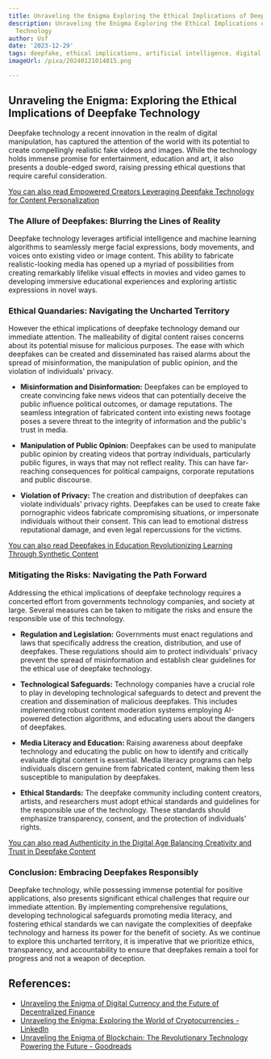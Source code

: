 ```yaml
---
title: Unraveling the Enigma Exploring the Ethical Implications of Deepfake Technology
description: Unraveling the Enigma Exploring the Ethical Implications of Deepfake
  Technology
author: Usf
date: '2023-12-29'
tags: deepfake, ethical implications, artificial intelligence, digital media, misinformation
imageUrl: /pixa/20240121014015.png

---
```

## Unraveling the Enigma: Exploring the Ethical Implications of  Deepfake Technology

Deepfake technology a recent innovation in the realm of digital  manipulation, has captured the attention of the world with its potential to create  compellingly realistic fake videos and images. While the technology holds immense promise for entertainment, education and art, it also presents a double-edged sword, raising  pressing ethical questions that require careful consideration.

[You can also read Empowered Creators Leveraging Deepfake Technology for Content Personalization](Empowered%20Creators%20Leveraging%20Deepfake%20Technology%20for%20Content%20Personalization)


###  The Allure of Deepfakes: Blurring the Lines of Reality

Deepfake technology leverages artificial intelligence and machine learning algorithms to seamlessly merge facial  expressions, body  movements, and voices onto existing video or image content. This ability  to fabricate realistic-looking media has opened up a myriad of possibilities from creating  remarkably lifelike visual effects in movies and video  games to  developing immersive educational experiences and exploring artistic expressions in novel ways.

### Ethical Quandaries: Navigating  the Uncharted Territory

However the ethical implications of deepfake technology demand our immediate attention. The malleability  of digital content raises concerns about its potential misuse for malicious purposes. The ease with which deepfakes can be created  and disseminated has  raised alarms about the spread of misinformation, the  manipulation of public opinion,  and the violation of individuals' privacy.

- **Misinformation and Disinformation:**  Deepfakes can be employed to create convincing fake news videos that can potentially deceive the  public influence political outcomes, or damage reputations. The seamless integration of fabricated content into existing news footage  poses a severe threat to the integrity of information and the public's trust in media.

- **Manipulation of  Public Opinion:** Deepfakes can be used to  manipulate public opinion by  creating videos that portray  individuals, particularly  public  figures, in  ways that may  not reflect reality. This can have far-reaching consequences for  political campaigns, corporate reputations and public  discourse.

- **Violation of  Privacy:** The creation and distribution of deepfakes can violate individuals' privacy rights. Deepfakes can be used to create fake pornographic videos fabricate compromising situations, or impersonate individuals without  their consent. This can lead to emotional distress reputational damage, and even legal repercussions for the victims.

[You  can  also read Deepfakes in Education Revolutionizing Learning Through Synthetic Content](Deepfakes%20in%20Education%20Revolutionizing%20Learning%20Through%20Synthetic%20Content)


### Mitigating the Risks: Navigating the Path Forward

Addressing the ethical implications of deepfake technology requires a concerted effort from governments technology companies, and society at large. Several measures can be taken to mitigate  the risks and  ensure the  responsible use  of this  technology.

- **Regulation and Legislation:** Governments must enact regulations and laws that specifically address the creation, distribution, and use of deepfakes. These regulations should aim to protect individuals' privacy prevent the spread of misinformation and establish clear guidelines for the ethical use of deepfake technology.

- **Technological Safeguards:** Technology companies have a crucial role to play in  developing technological  safeguards to detect and prevent the creation and dissemination of malicious deepfakes. This  includes implementing robust content moderation systems employing AI-powered detection algorithms, and educating users about the dangers of deepfakes.

-  **Media  Literacy and  Education:** Raising awareness about deepfake technology and educating  the public on how to identify and critically  evaluate digital content is essential.  Media literacy programs can help individuals discern genuine from fabricated content, making them less susceptible to manipulation by deepfakes.

- **Ethical Standards:** The deepfake community including content creators, artists, and researchers must adopt ethical standards and guidelines for the  responsible use of the technology.  These standards should emphasize transparency, consent, and the protection of individuals' rights.

[You can also read Authenticity in the Digital Age Balancing  Creativity and Trust in  Deepfake Content](Authenticity%20in%20the%20Digital%20Age%20Balancing%20Creativity%20and%20Trust%20in%20Deepfake%20Content)


### Conclusion: Embracing Deepfakes Responsibly

Deepfake technology,  while possessing immense potential for positive  applications, also presents significant ethical challenges that  require our immediate attention. By implementing comprehensive regulations, developing technological safeguards promoting media literacy, and fostering ethical standards we can  navigate the  complexities of deepfake technology and  harness its power for the benefit of society. As we continue to explore this  uncharted territory, it is imperative that  we prioritize ethics, transparency, and accountability to ensure that deepfakes remain a tool for  progress and  not  a weapon  of  deception.

## References:
- [Unraveling the Enigma of Digital Currency and the Future of Decentralized Finance](https://isp.page/news/unraveling-the-enigma-of-digital-currency-and-the-future-of-decentralized-finance/)
- [Unraveling the Enigma: Exploring the World of Cryptocurrencies - LinkedIn](https://www.linkedin.com/pulse/unraveling-enigma-exploring-world-cryptocurrencies-jegadeesh-sathaiya)
- [Unraveling the Enigma of Blockchain: The Revolutionary Technology Powering the Future - Goodreads](https://www.goodreads.com/book/show/203867365-unraveling-the-enigma-of-blockchain)
